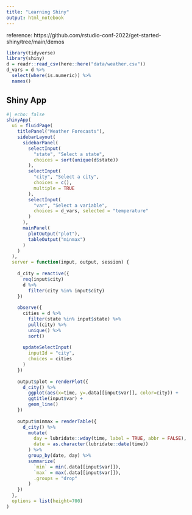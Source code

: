 ```yaml
---
title: "Learning Shiny"
output: html_notebook
---
```


reference: https://github.com/rstudio-conf-2022/get-started-shiny/tree/main/demos

```r
library(tidyverse)
library(shiny)
d = readr::read_csv(here::here("data/weather.csv"))
d_vars = d %>%
  select(where(is.numeric)) %>%
  names()
```

## Shiny App

```r
#| echo: false
shinyApp(
  ui = fluidPage(
    titlePanel("Weather Forecasts"),
    sidebarLayout(
      sidebarPanel(
        selectInput(
          "state", "Select a state",
          choices = sort(unique(d$state))
        ),
        selectInput(
          "city", "Select a city",
          choices = c(),
          multiple = TRUE
        ),
        selectInput(
          "var", "Select a variable",
          choices = d_vars, selected = "temperature"
        )
      ),
      mainPanel( 
        plotOutput("plot"),
        tableOutput("minmax")
      )
    )
  ),
  server = function(input, output, session) {
    
    d_city = reactive({
      req(input$city)
      d %>%
        filter(city %in% input$city)
    })
    
    observe({
      cities = d %>%
        filter(state %in% input$state) %>%
        pull(city) %>%
        unique() %>%
        sort()
      
      updateSelectInput(
        inputId = "city", 
        choices = cities
      )
    })
    
    output$plot = renderPlot({
      d_city() %>%
        ggplot(aes(x=time, y=.data[[input$var]], color=city)) +
        ggtitle(input$var) +
        geom_line()
    })
    
    output$minmax = renderTable({
      d_city() %>%
        mutate(
          day = lubridate::wday(time, label = TRUE, abbr = FALSE),
          date = as.character(lubridate::date(time))
        ) %>%
        group_by(date, day) %>%
        summarize(
          `min` = min(.data[[input$var]]),
          `max` = max(.data[[input$var]]),
          .groups = "drop"
        )
    })
  },
  options = list(height=700)
)
```


